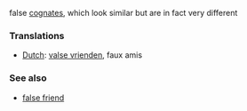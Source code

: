 {{wikify}}

false [[cognates]], which look similar but are in fact very different

===Translations===
*[[Dutch]]: [[valse vrienden]], faux amis

===See also===
*[[false friend]]
